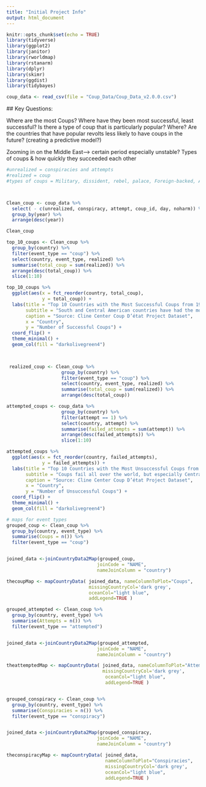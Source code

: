 ```yaml
---
title: "Initial Project Info"
output: html_document
---
```


```r
knitr::opts_chunk$set(echo = TRUE)
library(tidyverse)
library(ggplot2)
library(janitor)
library(rworldmap)
library(rstanarm)
library(dplyr) 
library(skimr)
library(ggdist)
library(tidybayes)

```

```r
coup_data <- read_csv(file = "Coup_Data/Coup_Data_v2.0.0.csv")

```

  ## Key Questions:
  
  Where are the most Coups? Where have they been most successful, least successful? Is there a type of coup that is particularly popular? Where? Are the countries that have popular revolts less likely to have coups in the future? (creating a predictive model?)
  
  Zooming in on the Middle East--> certain period especially unstable? Types of coups & how quickly they succeeded each other

```r

#unrealized = conspiracies and attempts
#realized = coup
#types of coups = Military, dissident, rebel, palace, Foreign-backed, Auto, popular revolt, forced resignations



Clean_coup <- coup_data %>% 
  select( - c(unrealized, conspiracy, attempt, coup_id, day, noharm)) %>% 
  group_by(year) %>% 
  arrange(desc(year))

Clean_coup
```


```r
top_10_coups <- Clean_coup %>% 
  group_by(country) %>% 
  filter(event_type == "coup") %>% 
  select(country, event_type, realized) %>% 
  summarise(total_coup = sum(realized)) %>% 
  arrange(desc(total_coup)) %>% 
  slice(1:10) 

top_10_coups %>% 
  ggplot(aes(x = fct_reorder(country, total_coup),
             y = total_coup)) +
  labs(title = "Top 10 Countries with the Most Successful Coups from 1945- 2019",
       subtitle = "South and Central American countries have had the most successful coups",
       caption = "Source: Cline Center Coup D’état Project Dataset",
       x = "Country",
       y = "Number of Successful Coups") +
  coord_flip() +
  theme_minimal() +
  geom_col(fill = "darkolivegreen4")

  
```

```r

 realized_coup <- Clean_coup %>% 
                    group_by(country) %>% 
                    filter(event_type == "coup") %>% 
                    select(country, event_type, realized) %>% 
                    summarise(total_coup = sum(realized)) %>% 
                    arrange(desc(total_coup))

```


```r


attempted_coups <- coup_data %>% 
                    group_by(country) %>% 
                    filter(attempt == 1) %>% 
                    select(country, attempt) %>% 
                    summarise(failed_attempts = sum(attempt)) %>% 
                    arrange(desc(failed_attempts)) %>% 
                    slice(1:10) 

attempted_coups %>% 
  ggplot(aes(x = fct_reorder(country, failed_attempts),
             y = failed_attempts)) +
  labs(title = "Top 10 Countries with the Most Unsuccessful Coups from 1945- 2019",
       subtitle = "Coups fail all over the world, but especially Central & Latin America",
       caption = "Source: Cline Center Coup D’état Project Dataset",
       x = "Country",
       y = "Number of Unsuccessful Coups") +
  coord_flip() +
  theme_minimal() +
  geom_col(fill = "darkolivegreen4")
```

```r

# maps for event types 
grouped_coup <- Clean_coup %>% 
  group_by(country, event_type) %>% 
  summarise(Coups = n()) %>% 
  filter(event_type == "coup")


joined_data <-joinCountryData2Map(grouped_coup,
                                 joinCode = "NAME",
                                 nameJoinColumn = "country")

thecoupMap <- mapCountryData( joined_data, nameColumnToPlot="Coups",
                              missingCountryCol='dark grey',
                              oceanCol="light blue",
                              addLegend=TRUE )


```


```r

grouped_attempted <- Clean_coup %>% 
  group_by(country, event_type) %>% 
  summarise(Attempts = n()) %>% 
  filter(event_type == "attempted")


joined_data <-joinCountryData2Map(grouped_attempted,
                                 joinCode = "NAME",
                                 nameJoinColumn = "country")

theattemptedMap <- mapCountryData( joined_data, nameColumnToPlot="Attempts",
                                   missingCountryCol='dark grey',
                                    oceanCol="light blue",
                                    addLegend=TRUE )



```

```r

grouped_conspiracy <- Clean_coup %>% 
  group_by(country, event_type) %>% 
  summarise(Conspiracies = n()) %>% 
  filter(event_type == "conspiracy")


joined_data <-joinCountryData2Map(grouped_conspiracy,
                                 joinCode = "NAME",
                                 nameJoinColumn = "country")

theconspiracyMap <- mapCountryData( joined_data, 
                                    nameColumnToPlot="Conspiracies",
                                    missingCountryCol='dark grey',
                                    oceanCol="light blue",
                                    addLegend=TRUE )


```



